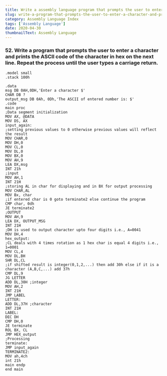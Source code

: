 ---
title: Write a assembly language program that prompts the user to enter a character and prints the ASCII code of the character in hex on the next line. Repeat the process until the user types a carriage return.
slug: write-a-program-that-prompts-the-user-to-enter-a-character-and-prints-the-ascii-code-of-the-character-in-hex-on-the-next-line-repeat-the-process-until-the-user-types-a-carriage-return.
category: Assembly Language Index
tags: ['Assembly Language']
date: 2020-04-30
thumbnailText: Assembly Language
---
### 52. Write a program that prompts the user to enter a character and prints the ASCII code of the character in hex on the next line. Repeat the process until the user types a carriage return.
```
.model small
.stack 100h

.data
msg DB 0AH,0DH,'Enter a character $'
CHAR DB ?
output_msg DB 0Ah, 0Dh,'The ASCII of entered number is: $'
.code
main proc
;Data segment initialization
MOV AX, @DATA
MOV DS, AX
input_again:
;setting previous values to 0 otherwise previous values will reflect the result
MOV CHAR,0
MOV DH,0
MOV CL,0
MOV DL,0
MOV BX,0
MOV AH,9
LEA DX,msg
INT 21h
;input
MOV AH,1
INT 21H
;storing AL in char for displaying and in BX for output processing
MOV CHAR,AL
MOV Bx, char
;if entered char is 0 goto terminate2 else continue the program
CMP char, 0dh
JE terminate2
;OUTPUT
MOV AH,9
LEA DX, OUTPUT_MSG
INT 21H
;DH is used to output character upto four digits i.e., A=0041
MOV DH,4
hex_output:
;CL deals with 4 times rotation as 1 hex char is equal 4 digits i.e., 1=0001
MOV CL,4
MOV DL,BH
SHR DL,CL
;if shifted result is integer(0,1,2,...) then add 30h else if it is a character (A,B,C,...) add 37h
CMP DL,9
JG LETTER
ADD DL,30H ;integer
MOV AH,2
INT 21H
JMP LABEL
LETTER:
ADD DL,37H ;character
INT 21H
LABEL:
DEC DH
CMP DH,0
JE terminate
ROL BX, CL
JMP HEX_output
;Processing
terminate:
JMP input_again
TERMINATE2:
MOV ah,4ch
int 21h
main endp
end main

```

